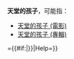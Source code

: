 '''天堂的孩子'''，可能指：

*[[天堂的孩子_(電影)|天堂的孩子 (電影)]]
*[[天堂的孩子_(專輯)|天堂的孩子 (專輯)]]
{{disambig||Cat{{#if:||_}}={{#if:|}}|Help=}}